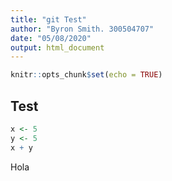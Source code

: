 ```yaml
---
title: "git Test"
author: "Byron Smith. 300504707"
date: "05/08/2020"
output: html_document
---
```


```r
knitr::opts_chunk$set(echo = TRUE)
```

## Test
```r
x <- 5
y <- 5
x + y
```

Hola
